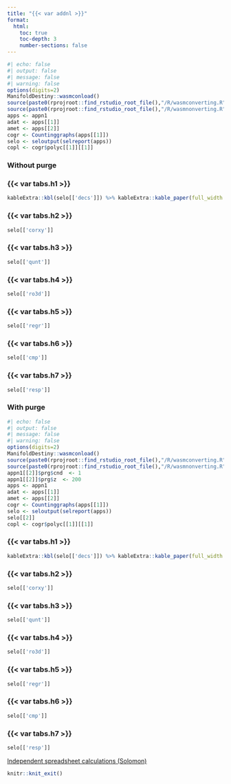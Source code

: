 ```yaml
---
title: "{{< var addnl >}}"
format: 
  html:
    toc: true
    toc-depth: 3
    number-sections: false
---
```




```r
#| echo: false
#| output: false
#| message: false
#| warning: false
options(digits=2)
ManifoldDestiny::wasmconload()
source(paste0(rprojroot::find_rstudio_root_file(),"/R/wasmconverting.R"))
source(paste0(rprojroot::find_rstudio_root_file(),"/R/wasmnonverting.R"))
apps <- appn1
adat <- apps[[1]]
amet <- apps[[2]]
cogr <- Countinggraphs(apps[[1]])
selo <- seloutput(selreport(apps))
copl <- cogr$polyc[[1]][[1]]
```

### Without purge

::: {.panel-tabset}

### {{< var tabs.h1 >}}

```r
kableExtra::kbl(selo[['decs']]) %>% kableExtra::kable_paper(full_width = F) %>% kableExtra::kable_styling(font_size=8)
```
### {{< var tabs.h2 >}}
```r
selo[['corxy']]
```
### {{< var tabs.h3 >}}
```r
selo[['qunt']]
```
### {{< var tabs.h4 >}}
```r
selo[['ro3d']]
```
### {{< var tabs.h5 >}}
```r
selo[['regr']]
```
### {{< var tabs.h6 >}}
```r
selo[['cmp']]
```
### {{< var tabs.h7 >}}
```r
selo[['resp']]
```
::: 










### With purge

```r
#| echo: false
#| output: false
#| message: false
#| warning: false
options(digits=2)
ManifoldDestiny::wasmconload()
source(paste0(rprojroot::find_rstudio_root_file(),"/R/wasmconverting.R"))
source(paste0(rprojroot::find_rstudio_root_file(),"/R/wasmnonverting.R"))
appn1[[2]]$prg$cnd  <- 1
appn1[[2]]$prg$z  <- 200
apps <- appn1
adat <- apps[[1]]
amet <- apps[[2]]
cogr <- Countinggraphs(apps[[1]])
selo <- seloutput(selreport(apps))
selo[[2]]
copl <- cogr$polyc[[1]][[1]]
```



::: {.panel-tabset}

### {{< var tabs.h1 >}}

```r
kableExtra::kbl(selo[['decs']]) %>% kableExtra::kable_paper(full_width = F) %>% kableExtra::kable_styling(font_size=8)
```
### {{< var tabs.h2 >}}
```r
selo[['corxy']]
```
### {{< var tabs.h3 >}}
```r
selo[['qunt']]
```
### {{< var tabs.h4 >}}
```r
selo[['ro3d']]
```
### {{< var tabs.h5 >}}
```r
selo[['regr']]
```
### {{< var tabs.h6 >}}
```r
selo[['cmp']]
```
### {{< var tabs.h7 >}}
```r
selo[['resp']]
```
::: 


[Independent spreadsheet calculations (Solomon)](https://docs.google.com/spreadsheets/d/1gkf41sJRAQ6bwKmlAAcb7hAQ6v4zIXG2wDYl67LrJ4k/edit?gid=59123130#gid=59123130)


```r
knitr::knit_exit()
```


